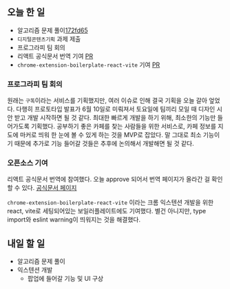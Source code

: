 ## 오늘 한 일

- 알고리즘 문제 풀이[172fd65](https://github.com/kangju2000/Algorithm/commit/172fd65b776f21a2922ef99c98b2644cc53a079a)
- `디지털콘텐츠기획` 과제 제출
- 프로그라피 팀 회의
- 리액트 공식문서 번역 기여 [PR](https://github.com/reactjs/ko.react.dev/pull/606)
- `chrome-extension-boilerplate-react-vite` 기여 [PR](https://github.com/Jonghakseo/chrome-extension-boilerplate-react-vite/pull/99)

### 프로그라피 팀 회의

원래는 `구똑`이라는 서비스를 기획했지만, 여러 이슈로 인해 결국 기획을 오늘 갈아 엎었다. 다행히 프로토타입 발표가 6월 10일로 미뤄져서 토요일에 팀끼리 모일 때 디자인 시안 받고 개발 시작하면 될 것 같다.
최대한 빠르게 개발을 하기 위해, 최소한의 기능만 들어가도록 기획했다.
공부하기 좋은 카페를 찾는 사람들을 위한 서비스로, 카페 정보를 지도에 마커로 띄워 한 눈에 볼 수 있게 하는 것을 MVP로 잡았다. 말 그대로 최소 기능이기 때문에 추가로 기능 들어갈 것들은 추후에 논의해서 개발해면 될 것 같다.

### 오픈소스 기여

리액트 공식문서 번역에 참여했다. 오늘 approve 되어서 번역 페이지가 올라간 걸 확인할 수 있다. [공식문서 페이지](https://ko.react.dev/reference/react-dom/components)

`chrome-extension-boilerplate-react-vite` 이라는 크롬 익스텐션 개발을 위한 react, vite로 세팅되어있는 보일러플레이트에도 기여했다. 별건 아니지만, type import와 eslint warning이 띄워지는 것을 해결했다.

## 내일 할 일

- 알고리즘 문제 풀이
- 익스텐션 개발
  - 팝업에 들어갈 기능 및 UI 구상
